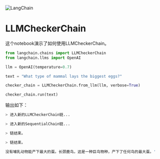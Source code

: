 

<Head>
  <script>
    {
      `(function() {
         var _hmt = _hmt || [];
(function() {
  var hm = document.createElement("script");
  hm.src = "https://hm.baidu.com/hm.js?e60fb290e204e04c5cb6f79b0ac1e697";
  var s = document.getElementsByTagName("script")[0]; 
  s.parentNode.insertBefore(hm, s);
})();
       })();`
    }
  </script>
</Head>

![LangChain](https://pica.zhimg.com/50/v2-56e8bbb52aa271012541c1fe1ceb11a2_r.gif)



# LLMCheckerChain
这个notebook演示了如何使用LLMCheckerChain。
```python
from langchain.chains import LLMCheckerChain
from langchain.llms import OpenAI

llm = OpenAI(temperature=0.7)

text = "What type of mammal lays the biggest eggs?"

checker_chain = LLMCheckerChain.from_llm(llm, verbose=True)

checker_chain.run(text)
```
输出如下：
```python
> 进入新的LLMCheckerChain链...

> 进入新的SequentialChain链...

> 链结束。

> 链结束。
```

```python
没有哺乳动物能产下最大的蛋。长颈鹿鸟，这是一种巨鸟物种，产下了任何鸟的最大蛋。'
```